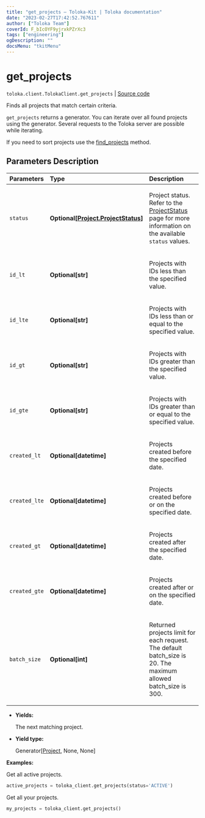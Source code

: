 ```yaml
---
title: "get_projects — Toloka-Kit | Toloka documentation"
date: "2023-02-27T17:42:52.767611"
author: ["Toloka Team"]
coverId: F_bIcOYF9yjrxkPZrXc3
tags: ["engineering"]
ogDescription: ""
docsMenu: "tkitMenu"
---
```


# get_projects
`toloka.client.TolokaClient.get_projects` | [Source code](https://github.com/Toloka/toloka-kit/blob/v1.1.4/src/client/__init__.py#L1164)

Finds all projects that match certain criteria.

`get_projects` returns a generator. You can iterate over all found projects using the generator. Several requests to the Toloka server are possible while iterating.

If you need to sort projects use the [find_projects](/docs/toloka-kit/reference/toloka.client.TolokaClient.find_projects) method.

## Parameters Description

| Parameters | Type | Description |
| :----------| :----| :-----------|
`status`|**Optional\[[Project.ProjectStatus](/docs/toloka-kit/reference/toloka.client.project.Project.ProjectStatus)\]**|<p>Project status. Refer to the [ProjectStatus](/docs/toloka-kit/reference/toloka.client.project.Project.ProjectStatus) page for more information on the available `status` values.</p>
`id_lt`|**Optional\[str\]**|<p>Projects with IDs less than the specified value.</p>
`id_lte`|**Optional\[str\]**|<p>Projects with IDs less than or equal to the specified value.</p>
`id_gt`|**Optional\[str\]**|<p>Projects with IDs greater than the specified value.</p>
`id_gte`|**Optional\[str\]**|<p>Projects with IDs greater than or equal to the specified value.</p>
`created_lt`|**Optional\[datetime\]**|<p>Projects created before the specified date.</p>
`created_lte`|**Optional\[datetime\]**|<p>Projects created before or on the specified date.</p>
`created_gt`|**Optional\[datetime\]**|<p>Projects created after the specified date.</p>
`created_gte`|**Optional\[datetime\]**|<p>Projects created after or on the specified date.</p>
`batch_size`|**Optional\[int\]**|<p>Returned projects limit for each request. The default batch_size is 20. The maximum allowed batch_size is 300.</p>

* **Yields:**

  The next matching project.

* **Yield type:**

  Generator\[[Project](/docs/toloka-kit/reference/toloka.client.project.Project), None, None\]

**Examples:**

Get all active projects.

```python
active_projects = toloka_client.get_projects(status='ACTIVE')
```

Get all your projects.

```python
my_projects = toloka_client.get_projects()
```